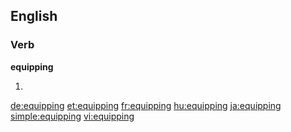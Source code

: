 ==English==

===Verb===
'''equipping'''

# {{present participle of|equip}}

[[de:equipping]]
[[et:equipping]]
[[fr:equipping]]
[[hu:equipping]]
[[ja:equipping]]
[[simple:equipping]]
[[vi:equipping]]